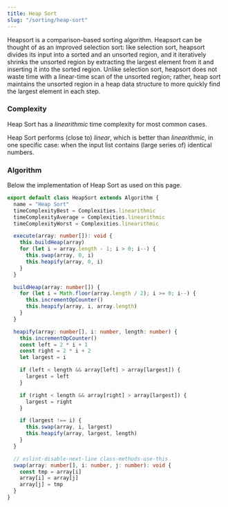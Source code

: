 ```yaml
---
title: Heap Sort
slug: "/sorting/heap-sort"
---
```


Heapsort is a comparison-based sorting algorithm. Heapsort can be thought of as an improved selection sort: like selection sort, heapsort divides its input into a sorted and an unsorted region, and it iteratively shrinks the unsorted region by extracting the largest element from it and inserting it into the sorted region. Unlike selection sort, heapsort does not waste time with a linear-time scan of the unsorted region; rather, heap sort maintains the unsorted region in a heap data structure to more quickly find the largest element in each step.

### Complexity

Heap Sort has a *linearithmic* time complexity for most common cases.

<ComplexityChart title="Time complexity of Heap Sort on a variety of lists of numbers">
    <ComplexitySeries/>
    <AnalysisSeries id="heap-sort-various" algorithms={[Algorithms.heapSort]} dataSets={[DataSets.random, DataSets.sorted, DataSets.reversed, DataSets.millions, DataSets.zigzag, DataSets.sawtooth, DataSets.semiSorted]}/>
</ComplexityChart>

Heap Sort performs (close to) *linear*, which is better than *linearithmic*, in one specific case: when the input list contains (large series of) identical numbers.

<ComplexityChart title="Time complexity of Heap Sort on a list of identical numbers">
    <ComplexitySeries/>
    <AnalysisSeries id="heap-sort-identical" algorithms={[Algorithms.heapSort]} dataSets={[DataSets.same, DataSets.zeroes, DataSets.combine(DataSets.same, DataSets.zeroes)]}/>
</ComplexityChart>

### Algorithm

Below the implementation of Heap Sort as used on this page.

```ts:title=src/algorithms/heap-sort.ts
export default class HeapSort extends Algorithm {
  name = "Heap Sort"
  timeComplexityBest = Complexities.linearithmic
  timeComplexityAverage = Complexities.linearithmic
  timeComplexityWorst = Complexities.linearithmic

  execute(array: number[]): void {
    this.buildHeap(array)
    for (let i = array.length - 1; i > 0; i--) {
      this.swap(array, 0, i)
      this.heapify(array, 0, i)
    }
  }

  buildHeap(array: number[]) {
    for (let i = Math.floor(array.length / 2); i >= 0; i--) {
      this.incrementOpCounter()
      this.heapify(array, i, array.length)
    }
  }

  heapify(array: number[], i: number, length: number) {
    this.incrementOpCounter()
    const left = 2 * i + 1
    const right = 2 * i + 2
    let largest = i

    if (left < length && array[left] > array[largest]) {
      largest = left
    }

    if (right < length && array[right] > array[largest]) {
      largest = right
    }

    if (largest !== i) {
      this.swap(array, i, largest)
      this.heapify(array, largest, length)
    }
  }

  // eslint-disable-next-line class-methods-use-this
  swap(array: number[], i: number, j: number): void {
    const tmp = array[i]
    array[i] = array[j]
    array[j] = tmp
  }
}
```

